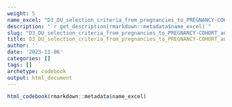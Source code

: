 ```yaml
---
weight: 5
name_excel: "D3_DU_selection_criteria_from_pregnancies_to_PREGNANCY-COHORT_and_MS-PREGNANCY-COHORT.xlsx"
description: "`r get_description(rmarkdown::metadata$name_excel)`"
slug: "D3_DU_selection_criteria_from_pregnancies_to_PREGNANCY-COHORT_and_MS-PREGNANCY-COHORT"
title: D3_DU_selection_criteria_from_pregnancies_to_PREGNANCY-COHORT_and_MS-PREGNANCY-COHORT
author: ''
date: '2023-11-06'
categories: []
tags: []
archetype: codebook
output: html_document
---
```


```r
html_codebook(rmarkdown::metadata$name_excel)
```
